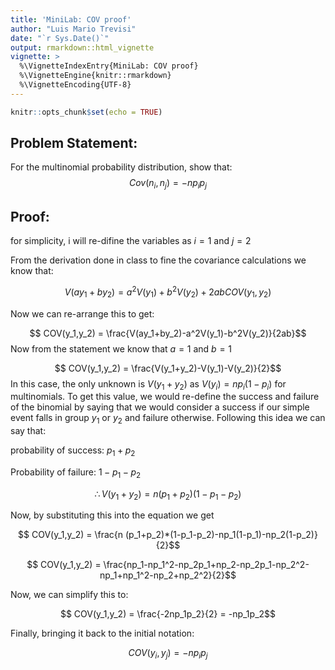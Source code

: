 ```yaml
---
title: 'MiniLab: COV proof'
author: "Luis Mario Trevisi"
date: "`r Sys.Date()`"
output: rmarkdown::html_vignette
vignette: >
  %\VignetteIndexEntry{MiniLab: COV proof}
  %\VignetteEngine{knitr::rmarkdown}
  %\VignetteEncoding{UTF-8}
---
```


```r
knitr::opts_chunk$set(echo = TRUE)
```

## Problem Statement:

For the multinomial probability distribution, show that:
$$ Cov(n_i,n_j) = - n p_i p_j $$

## Proof:

for simplicity, i will re-difine the variables as $i = 1$ and $j=2$ 

From the derivation done in class to fine the covariance calculations we know that:

$$ V(a y_1 + b y_2) = a^2 V( y_1) + b^2 V(y_2) + 2 a b COV(y_1,y_2)$$
 
 Now we can re-arrange this to get:
 
$$ COV(y_1,y_2) = \frac{V(ay_1+by_2)-a^2V(y_1)-b^2V(y_2)}{2ab}$$
Now from the statement we know that $a= 1$ and $b =1$

$$ COV(y_1,y_2) = \frac{V(y_1+y_2)-V(y_1)-V(y_2)}{2}$$
In this case, the only unknown is $V(y_1+y_2)$ as $V(y_i) = np_i(1-p_i)$ for multinomials. To get this value, we would re-define the success and failure of the binomial by saying that we would consider a success if our simple event falls in group $y_1$ or $y_2$ and failure otherwise. Following this idea we can say that:

probability of success: $p_1+p_2$

Probability of failure: $1-p_1-p_2$

$$ \therefore V(y_1+y_2) = n (p_1+p_2)(1-p_1-p_2) $$

Now, by substituting this into the equation we get

$$ COV(y_1,y_2) = \frac{n (p_1+p_2)*(1-p_1-p_2)-np_1(1-p_1)-np_2(1-p_2)}{2}$$


$$ COV(y_1,y_2) = \frac{np_1-np_1^2-np_2p_1+np_2-np_2p_1-np_2^2-np_1+np_1^2-np_2+np_2^2}{2}$$

Now, we can simplify this to:

$$ COV(y_1,y_2) = \frac{-2np_1p_2}{2} = -np_1p_2$$

Finally, bringing it back to the initial notation:

$$ COV(y_i,y_j) = -np_ip_j$$


